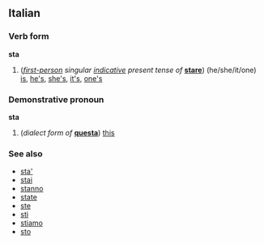 ==Italian==
===Verb form===
'''sta'''

#(''[[first-person]] singular [[indicative]] present tense of'' '''[[stare#Italian|stare]]''') (he/she/it/one) [[is]], [[he's]], [[she's]], [[it's]], [[one's]]

===Demonstrative pronoun===
'''sta'''

#(''dialect form of'' '''[[questa]]''') [[this]]

===See also===
*[[sta']]
*[[stai]]
*[[stanno]]
*[[state#Italian|state]]
*[[ste]]
*[[sti]]
*[[stiamo]]
*[[sto]]